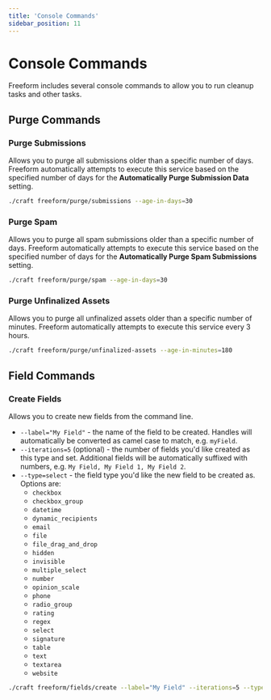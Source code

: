 ```yaml
---
title: 'Console Commands'
sidebar_position: 11
---
```



# Console Commands

Freeform includes several console commands to allow you to run cleanup tasks and other tasks.

## Purge Commands

### Purge Submissions<Badge type="feature" text="3.8+" />

Allows you to purge all submissions older than a specific number of days. Freeform automatically attempts to execute this service based on the specified number of days for the **Automatically Purge Submission Data** setting.

```sh
./craft freeform/purge/submissions --age-in-days=30
```

### Purge Spam<Badge type="feature" text="3.8+" />

Allows you to purge all spam submissions older than a specific number of days. Freeform automatically attempts to execute this service based on the specified number of days for the **Automatically Purge Spam Submissions** setting.

```sh
./craft freeform/purge/spam --age-in-days=30
```

### Purge Unfinalized Assets<Badge type="feature" text="3.8+" />

Allows you to purge all unfinalized assets older than a specific number of minutes. Freeform automatically attempts to execute this service every 3 hours.

```sh
./craft freeform/purge/unfinalized-assets --age-in-minutes=180
```

## Field Commands

### Create Fields<Badge type="feature" text="3.12+" />

Allows you to create new fields from the command line.

- `--label="My Field"` - the name of the field to be created. Handles will automatically be converted as camel case to match, e.g. `myField`.
- `--iterations=5` (optional) - the number of fields you'd like created as this type and set. Additional fields will be automatically suffixed with numbers, e.g. `My Field, My Field 1, My Field 2`.
- `--type=select` - the field type you'd like the new field to be created as. Options are:
  - `checkbox`
  - `checkbox_group`
  - `datetime`
  - `dynamic_recipients`
  - `email`
  - `file`
  - `file_drag_and_drop`
  - `hidden`
  - `invisible`
  - `multiple_select`
  - `number`
  - `opinion_scale`
  - `phone`
  - `radio_group`
  - `rating`
  - `regex`
  - `select`
  - `signature`
  - `table`
  - `text`
  - `textarea`
  - `website`

```sh
./craft freeform/fields/create --label="My Field" --iterations=5 --type=select
```
